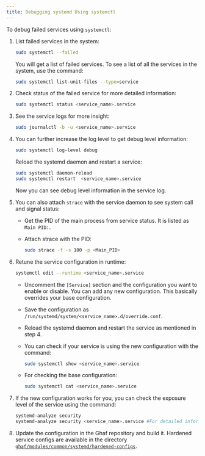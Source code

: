 ```yaml
---
title: Debugging systemd Using systemctl
---
```


To debug failed services using `systemctl`:

1. List failed services in the system:

   ```sh
   sudo systemctl --failed
   ```

   You will get a list of failed services. To see a list of all the services in the system, use the command:

   ```sh
   sudo systemctl list-unit-files --type=service
   ```

2. Check status of the failed service for more detailed information:

   ```sh
   sudo systemctl status <service_name>.service
   ```

3. See the service logs for more insight:

   ```sh
   sudo journalctl -b -u <service_name>.service
   ```

4. You can further increase the log level to get debug level information:

   ```sh
   sudo systemctl log-level debug
   ```

   Reload the systemd daemon and restart a service:

   ```sh
   sudo systemctl daemon-reload
   sudo systemctl restart  <service_name>.service
   ```

   Now you can see debug level information in the service log.

5. You can also attach `strace` with the service daemon to see system call and signal status:

   - Get the PID of the main process from service status. It is listed as `Main PID:`.
   - Attach strace with the PID:

     ```sh
     sudo strace -f -s 100 -p <Main_PID>
     ```

6. Retune the service configuration in runtime:

   ```sh
   systemctl edit --runtime <service_name>.service
   ```

   - Uncomment the `[Service]` section and the configuration you want to enable or disable. You can add any new configuration. This basically overrides your base configuration.
   - Save the configuration as `/run/systemd/system/<service_name>.d/override.conf`.
   - Reload the systemd daemon and restart the service as mentioned in step 4.
   - You can check if your service is using the new configuration with the command:

     ```sh
     sudo systemctl show <service_name>.service
     ```

   - For checking the base configuration:

     ```sh
     sudo systemctl cat <service_name>.service
     ```

7. If the new configuration works for you, you can check the exposure level of the service using the command:

   ```sh
   systemd-analyze security
   systemd-analyze security <service_name>.service #For detailed information
   ```

8. Update the configuration in the Ghaf repository and build it. Hardened service configs are available in the directory [`ghaf/modules/common/systemd/hardened-configs`](https://github.com/tiiuae/ghaf/tree/main/modules/common/systemd/hardened-configs).
